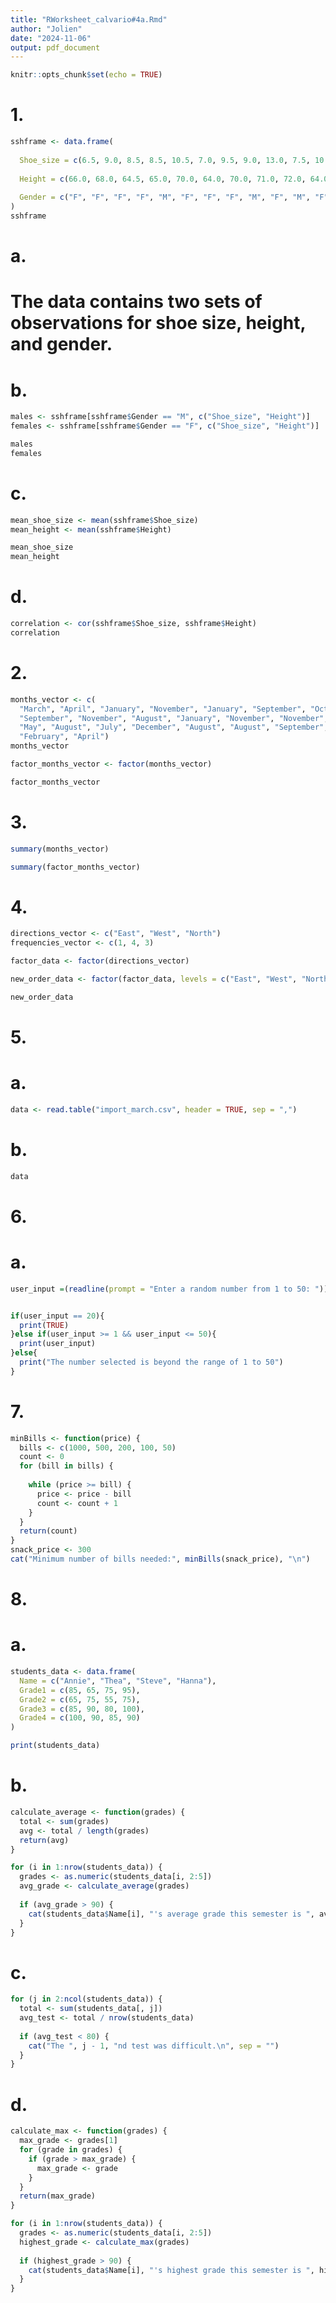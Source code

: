 ```yaml
---
title: "RWorksheet_calvario#4a.Rmd"
author: "Jolien"
date: "2024-11-06"
output: pdf_document
---
```


```r
knitr::opts_chunk$set(echo = TRUE)
```

# 1.

```r
sshframe <- data.frame(
  
  Shoe_size = c(6.5, 9.0, 8.5, 8.5, 10.5, 7.0, 9.5, 9.0, 13.0, 7.5, 10.5, 8.5, 12.0,               10.5,13.0, 11.5, 8.5, 5.0, 10.0, 6.5, 7.5, 8.5, 10.5, 8.5, 10.5, 11.0, 9.0,  13.0),
  
  Height = c(66.0, 68.0, 64.5, 65.0, 70.0, 64.0, 70.0, 71.0, 72.0, 64.0, 74.5, 67.0,               71.0, 71.0, 77.0, 72.0, 59.0, 62.0, 72.0, 66.0, 64.0, 67.0, 73.0, 69.0, 72.0, 70.0, 69.0, 70.0),
  
  Gender = c("F", "F", "F", "F", "M", "F", "F", "F", "M", "F", "M", "F", "M", "M", "M", "M", "F", "F", "M", "F", "F", "M", "M", "F", "M", "M", "M", "M")
)
sshframe
```

# a.

# The data contains two sets of observations for shoe size, height, and gender.

# b.

```r
males <- sshframe[sshframe$Gender == "M", c("Shoe_size", "Height")]
females <- sshframe[sshframe$Gender == "F", c("Shoe_size", "Height")]

males
females
```

# c.

```r
mean_shoe_size <- mean(sshframe$Shoe_size)
mean_height <- mean(sshframe$Height)

mean_shoe_size
mean_height
```

# d.

```r
correlation <- cor(sshframe$Shoe_size, sshframe$Height)
correlation
```

# 2.

```r
months_vector <- c(
  "March", "April", "January", "November", "January", "September", "October", 
  "September", "November", "August", "January", "November", "November", "February", 
  "May", "August", "July", "December", "August", "August", "September", "November", 
  "February", "April")
months_vector

factor_months_vector <- factor(months_vector)

factor_months_vector
```

# 3.

```r
summary(months_vector)

summary(factor_months_vector)
```

# 4.

```r
directions_vector <- c("East", "West", "North")
frequencies_vector <- c(1, 4, 3)

factor_data <- factor(directions_vector)

new_order_data <- factor(factor_data, levels = c("East", "West", "North"))

new_order_data
```

# 5.

# a.

```r
data <- read.table("import_march.csv", header = TRUE, sep = ",")
```

# b.

```r
data
```
# 6.

# a. 

```r
user_input =(readline(prompt = "Enter a random number from 1 to 50: "))


if(user_input == 20){
  print(TRUE)
}else if(user_input >= 1 && user_input <= 50){
  print(user_input)
}else{
  print("The number selected is beyond the range of 1 to 50")
}
```

# 7.

```r
minBills <- function(price) {
  bills <- c(1000, 500, 200, 100, 50)
  count <- 0
  for (bill in bills) {
    
    while (price >= bill) {
      price <- price - bill  
      count <- count + 1   
    }
  }
  return(count)
}
snack_price <- 300
cat("Minimum number of bills needed:", minBills(snack_price), "\n")
```


# 8.

# a.

```r
students_data <- data.frame(
  Name = c("Annie", "Thea", "Steve", "Hanna"),
  Grade1 = c(85, 65, 75, 95),
  Grade2 = c(65, 75, 55, 75),
  Grade3 = c(85, 90, 80, 100),
  Grade4 = c(100, 90, 85, 90)
)

print(students_data)
```

# b.

```r
calculate_average <- function(grades) {
  total <- sum(grades)
  avg <- total / length(grades)
  return(avg)
}

for (i in 1:nrow(students_data)) {
  grades <- as.numeric(students_data[i, 2:5])
  avg_grade <- calculate_average(grades)
  
  if (avg_grade > 90) {
    cat(students_data$Name[i], "'s average grade this semester is ", avg_grade, "\n", sep = "")
  }
}
```

# c.

```r
for (j in 2:ncol(students_data)) {
  total <- sum(students_data[, j])
  avg_test <- total / nrow(students_data)
  
  if (avg_test < 80) {
    cat("The ", j - 1, "nd test was difficult.\n", sep = "")
  }
}
```

# d. 

```r
calculate_max <- function(grades) {
  max_grade <- grades[1]
  for (grade in grades) {
    if (grade > max_grade) {
      max_grade <- grade
    }
  }
  return(max_grade)
}

for (i in 1:nrow(students_data)) {
  grades <- as.numeric(students_data[i, 2:5])
  highest_grade <- calculate_max(grades)
  
  if (highest_grade > 90) {
    cat(students_data$Name[i], "'s highest grade this semester is ", highest_grade, "\n", sep = "")
  }
}
```